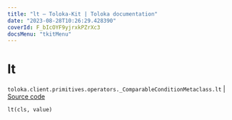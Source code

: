 ```yaml
---
title: "lt — Toloka-Kit | Toloka documentation"
date: "2023-08-28T10:26:29.428390"
coverId: F_bIcOYF9yjrxkPZrXc3
docsMenu: "tkitMenu"
---
```


# lt

`toloka.client.primitives.operators._ComparableConditionMetaclass.lt` | [Source code](https://github.com/Toloka/toloka-kit/blob/v1.2.1/src/client/primitives/operators.py#L139)

```python
lt(cls, value)
```